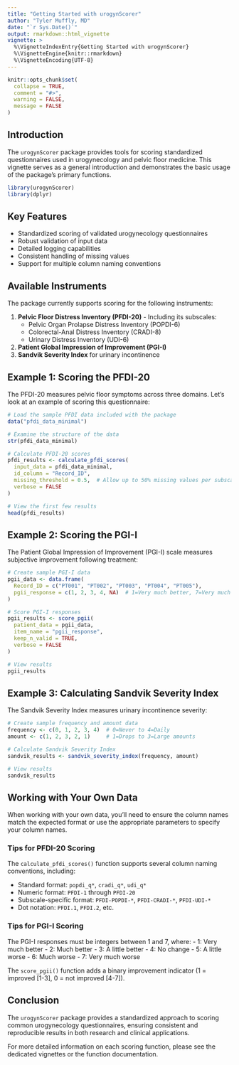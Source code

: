 ```yaml
---
title: "Getting Started with urogynScorer"
author: "Tyler Muffly, MD"
date: "`r Sys.Date()`"
output: rmarkdown::html_vignette
vignette: >
  %\VignetteIndexEntry{Getting Started with urogynScorer}
  %\VignetteEngine{knitr::rmarkdown}
  %\VignetteEncoding{UTF-8}
---
```


```r
knitr::opts_chunk$set(
  collapse = TRUE,
  comment = "#>",
  warning = FALSE,
  message = FALSE
)
```

## Introduction

The `urogynScorer` package provides tools for scoring standardized questionnaires used in urogynecology and pelvic floor medicine. This vignette serves as a general introduction and demonstrates the basic usage of the package's primary functions.

```r
library(urogynScorer)
library(dplyr)
```

## Key Features

- Standardized scoring of validated urogynecology questionnaires
- Robust validation of input data
- Detailed logging capabilities
- Consistent handling of missing values
- Support for multiple column naming conventions

## Available Instruments

The package currently supports scoring for the following instruments:

1. **Pelvic Floor Distress Inventory (PFDI-20)** - Including its subscales:
   - Pelvic Organ Prolapse Distress Inventory (POPDI-6)
   - Colorectal-Anal Distress Inventory (CRADI-8)
   - Urinary Distress Inventory (UDI-6)
2. **Patient Global Impression of Improvement (PGI-I)**
3. **Sandvik Severity Index** for urinary incontinence

## Example 1: Scoring the PFDI-20

The PFDI-20 measures pelvic floor symptoms across three domains. Let's look at an example of scoring this questionnaire:

```r
# Load the sample PFDI data included with the package
data("pfdi_data_minimal")

# Examine the structure of the data
str(pfdi_data_minimal)

# Calculate PFDI-20 scores
pfdi_results <- calculate_pfdi_scores(
  input_data = pfdi_data_minimal,
  id_column = "Record_ID",
  missing_threshold = 0.5,  # Allow up to 50% missing values per subscale
  verbose = FALSE
)

# View the first few results
head(pfdi_results)
```

## Example 2: Scoring the PGI-I

The Patient Global Impression of Improvement (PGI-I) scale measures subjective improvement following treatment:

```r
# Create sample PGI-I data
pgii_data <- data.frame(
  Record_ID = c("PT001", "PT002", "PT003", "PT004", "PT005"),
  pgii_response = c(1, 2, 3, 4, NA)  # 1=Very much better, 7=Very much worse
)

# Score PGI-I responses
pgii_results <- score_pgii(
  patient_data = pgii_data,
  item_name = "pgii_response",
  keep_n_valid = TRUE,
  verbose = FALSE
)

# View results
pgii_results
```

## Example 3: Calculating Sandvik Severity Index

The Sandvik Severity Index measures urinary incontinence severity:

```r
# Create sample frequency and amount data
frequency <- c(0, 1, 2, 3, 4)  # 0=Never to 4=Daily
amount <- c(1, 2, 3, 2, 1)     # 1=Drops to 3=Large amounts

# Calculate Sandvik Severity Index
sandvik_results <- sandvik_severity_index(frequency, amount)

# View results
sandvik_results
```

## Working with Your Own Data

When working with your own data, you'll need to ensure the column names match the expected format or use the appropriate parameters to specify your column names.

### Tips for PFDI-20 Scoring

The `calculate_pfdi_scores()` function supports several column naming conventions, including:

- Standard format: `popdi_q*`, `cradi_q*`, `udi_q*`
- Numeric format: `PFDI-1` through `PFDI-20`
- Subscale-specific format: `PFDI-POPDI-*`, `PFDI-CRADI-*`, `PFDI-UDI-*`
- Dot notation: `PFDI.1`, `PFDI.2`, etc.

### Tips for PGI-I Scoring

The PGI-I responses must be integers between 1 and 7, where:
- 1: Very much better
- 2: Much better
- 3: A little better
- 4: No change
- 5: A little worse
- 6: Much worse
- 7: Very much worse

The `score_pgii()` function adds a binary improvement indicator (1 = improved [1-3], 0 = not improved [4-7]).

## Conclusion

The `urogynScorer` package provides a standardized approach to scoring common urogynecology questionnaires, ensuring consistent and reproducible results in both research and clinical applications.

For more detailed information on each scoring function, please see the dedicated vignettes or the function documentation.
